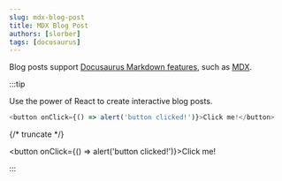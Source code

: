 ```yaml
---
slug: mdx-blog-post
title: MDX Blog Post
authors: [slorber]
tags: [docusaurus]
---
```


Blog posts support [Docusaurus Markdown features](https://docusaurus.io/docs/markdown-features), such as [MDX](https://mdxjs.com/).

:::tip

Use the power of React to create interactive blog posts.


```js
<button onClick={() => alert('button clicked!')}>Click me!</button>
```

{/* truncate */}

<button onClick={() => alert('button clicked!')}>Click me!</button>

:::
